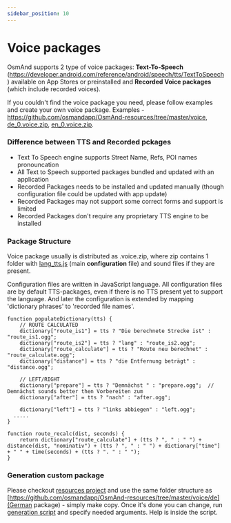 ```yaml
---
sidebar_position: 10
---
```


# Voice packages

<IncompleteArticle/>

OsmAnd supports 2 type of voice packages: **Text-To-Speech** (https://developer.android.com/reference/android/speech/tts/TextToSpeech) available on App Stores or preinstalled and **Recorded Voice packages** (which include recorded voices).

If you couldn't find the voice package you need, please follow examples and create your own voice package. Examples - https://github.com/osmandapp/OsmAnd-resources/tree/master/voice, [de_0.voice.zip](https://download.osmand.net/download?standard=yes&file=de_0.voice.zip), [en_0.voice.zip](https://download.osmand.net/download?standard=yes&file=en_0.voice.zip).

### Difference between TTS and Recorded pckages

- Text To Speech engine supports Street Name, Refs, POI names pronouncation
- All Text to Speech supported packages bundled and updated with an application
- Recorded Packages needs to be installed and updated manually (though configuration file could be updated with app update)
- Recorded Packages may not support some correct forms and support is limited
- Recorded Packages don't require any proprietary TTS engine to be installed

### Package Structure

Voice package usually is distributed as .voice.zip, where zip contains 1 folder with [lang_tts.js](https://github.com/osmandapp/OsmAnd-resources/blob/master/voice/de/de_tts.js) (main **configuration** file) and sound files if they are present. 

Configuration files are written in JavaScript language. All configuration files are by default TTS-packages, even if there is no TTS present yet to support the language. And later the configuration is extended by mapping 'dictionary phrases' to 'recorded file names'.

```
function populateDictionary(tts) {
	// ROUTE CALCULATED
	dictionary["route_is1"] = tts ? "Die berechnete Strecke ist" : "route_is1.ogg";
	dictionary["route_is2"] = tts ? "lang" : "route_is2.ogg";
	dictionary["route_calculate"] = tts ? "Route neu berechnet" : "route_calculate.ogg";
	dictionary["distance"] = tts ? "die Entfernung beträgt" : "distance.ogg";

	// LEFT/RIGHT
	dictionary["prepare"] = tts ? "Demnächst " : "prepare.ogg";  // Demnächst sounds better then Vorbereiten zum
	dictionary["after"] = tts ? "nach" : "after.ogg";
	
	dictionary["left"] = tts ? "links abbiegen" : "left.ogg";
  .....
}

function route_recalc(dist, seconds) {
	return dictionary["route_calculate"] + (tts ? ", " : " ") + distance(dist, "nominativ") + (tts ? ", " : " ") + dictionary["time"] + " " + time(seconds) + (tts ? ". " : " ");
}
```


### Generation custom package

Please checkout [resources project](https://github.com/osmandapp/OsmAnd-resources/) and use the same folder structure as [https://github.com/osmandapp/OsmAnd-resources/tree/master/voice/de](German package) - simply make copy. Once it's done you can change, run [generation script](https://github.com/osmandapp/OsmAnd-resources/blob/master/voice/gen_voice.sh#L4) and specify needed arguments. Help is inside the script.
